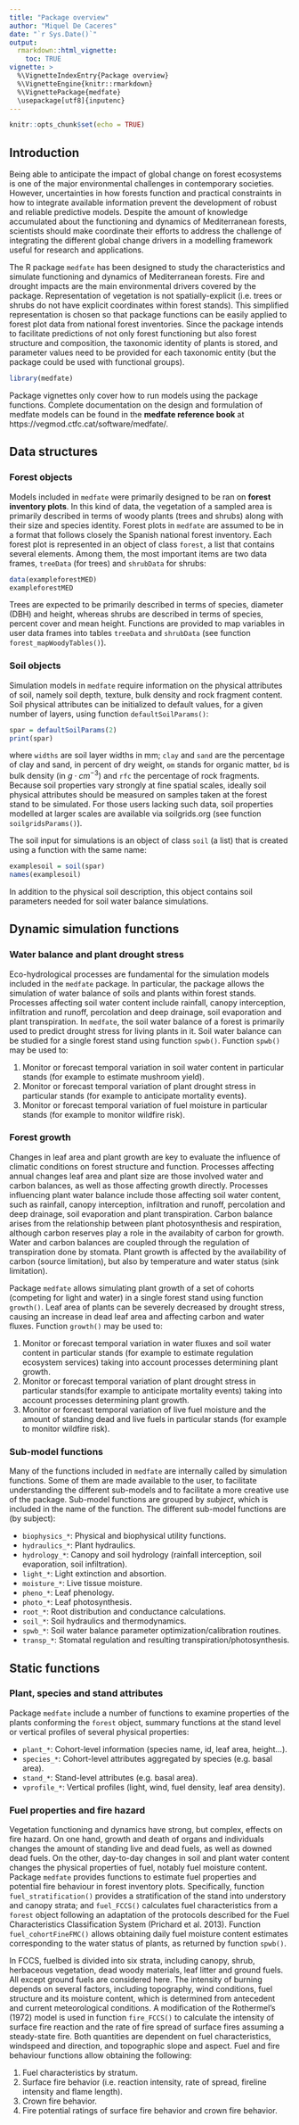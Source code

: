 ```yaml
---
title: "Package overview"
author: "Miquel De Caceres"
date: "`r Sys.Date()`"
output: 
  rmarkdown::html_vignette:
    toc: TRUE
vignette: >
  %\VignetteIndexEntry{Package overview}
  %\VignetteEngine{knitr::rmarkdown}
  %\VignettePackage{medfate}
  \usepackage[utf8]{inputenc}
---
```


```r
knitr::opts_chunk$set(echo = TRUE)
```

## Introduction

Being able to anticipate the impact of global change on forest ecosystems is one of the major environmental challenges in contemporary societies. However, uncertainties in how forests function and practical constraints in how to integrate available information prevent the development of robust and reliable predictive models. Despite the amount of knowledge accumulated about the functioning and dynamics of Mediterranean forests, scientists should make coordinate their efforts to address the challenge of integrating the different global change drivers in a modelling framework useful for research and applications.

The R package `medfate` has been designed to study the characteristics and simulate functioning and dynamics of Mediterranean forests. Fire and drought impacts are the main environmental drivers covered by the package. Representation of vegetation is not spatially-explicit (i.e. trees or shrubs do not have explicit coordinates within forest stands). This simplified representation is chosen so that package functions can be easily applied to forest plot data from national forest inventories. Since the package intends to facilitate predictions of not only forest functioning but also forest structure and composition, the taxonomic identity of plants is stored, and parameter values need to be provided for each taxonomic entity (but the package could be used with functional groups). 

```r
library(medfate)
```


Package vignettes only cover how to run models using the package functions. Complete documentation on the design and formulation of medfate models can be found in the **medfate reference book** at https://vegmod.ctfc.cat/software/medfate/.

## Data structures

### Forest objects

Models included in `medfate` were primarily designed to be ran on **forest inventory plots**. In this kind of data, the vegetation of a sampled area is primarily described in terms of woody plants (trees and shrubs) along with their size and species identity. Forest plots in `medfate` are assumed to be in a format that follows closely the Spanish national forest inventory. Each forest plot is represented in an object of class `forest`, a list that contains several elements. Among them, the most important items are two data frames, `treeData` (for trees) and `shrubData` for shrubs:
```r
data(exampleforestMED)
exampleforestMED
```
Trees are expected to be primarily described in terms of species, diameter (DBH) and height, whereas shrubs are described in terms of species, percent cover and mean height. Functions are provided to map variables in user data frames into tables `treeData` and `shrubData` (see function `forest_mapWoodyTables()`).

### Soil objects
Simulation models in `medfate` require information on the physical attributes of soil, namely soil depth, texture, bulk density and rock fragment content. Soil physical attributes can be initialized to default values, for a given number of layers, using function `defaultSoilParams()`:

```r
spar = defaultSoilParams(2)
print(spar)
```
where `widths` are soil layer widths in mm; `clay` and `sand` are the percentage of clay and sand, in percent of dry weight, `om` stands for organic matter, `bd` is bulk density (in $g \cdot cm^{-3}$) and `rfc` the percentage of rock fragments. Because soil properties vary strongly at fine spatial scales, ideally soil physical attributes should be measured on samples taken at the forest stand to be simulated. For those users lacking such data, soil properties modelled at larger scales are available via soilgrids.org (see function `soilgridsParams()`). 

The soil input for simulations is an object of class `soil` (a list) that is created using a function with the same name:
```r
examplesoil = soil(spar)
names(examplesoil)
```
In addition to the physical soil description, this object contains soil parameters needed for soil water balance simulations. 

## Dynamic simulation functions
### Water balance and plant drought stress

Eco-hydrological processes are fundamental for the simulation models included in the `medfate` package. In particular, the package allows the simulation of water balance of soils and plants within forest stands. Processes affecting soil water content include rainfall, canopy interception, infiltration and runoff, percolation and deep drainage, soil evaporation and plant transpiration. In `medfate`, the soil water balance of a forest is primarily used to predict drought stress for living plants in it. Soil water balance can be studied for a single forest stand using function  `spwb()`. Function `spwb()` may be used to:

1. Monitor or forecast temporal variation in soil water content in particular stands (for example to estimate mushroom yield).
2. Monitor or forecast temporal variation of plant drought stress in particular stands (for example to anticipate mortality events).
3. Monitor or forecast temporal variation of fuel moisture in particular stands (for example to monitor wildfire risk).

### Forest growth

Changes in leaf area and plant growth are key to evaluate the influence of climatic conditions on forest structure and function. Processes affecting annual changes leaf area and plant size are those involved water and carbon balances, as well as those affecting growth directly. Processes influencing plant water balance include those affecting soil water content, such as rainfall, canopy interception, infiltration and runoff, percolation and deep drainage, soil evaporation and plant transpiration. Carbon balance arises from the relationship between plant photosynthesis and respiration, although carbon reserves play a role in the availabity of carbon for growth. Water and carbon balances are coupled through the regulation of transpiration done by stomata. Plant growth is affected by the availability of carbon (source limitation), but also by temperature and water status (sink limitation). 

Package `medfate` allows simulating plant growth of a set of cohorts (competing for light and water) in a single forest stand using function `growth()`. Leaf area of plants can be severely decreased by drought stress, causing an increase in dead leaf area and affecting carbon and water fluxes. Function `growth()` may be used to:

1. Monitor or forecast temporal variation in water fluxes and soil water content in particular stands (for example to estimate regulation ecosystem services) taking into account processes determining plant growth.
2. Monitor or forecast temporal variation of plant drought stress in particular stands(for example to anticipate mortality events) taking into account processes determining plant growth.
3. Monitor or forecast temporal variation of live fuel moisture and the amount of standing dead and live fuels in particular stands (for example to monitor wildfire risk).

### Sub-model functions

Many of the functions included in `medfate` are internally called by simulation functions. Some of them are made available to the user, to facilitate understanding the different sub-models and to facilitate a more creative use of the package. Sub-model functions are grouped by *subject*, which is included in the name of the function. The different sub-model functions are (by subject):


* `biophysics_*`: Physical and biophysical utility functions.
* `hydraulics_*`: Plant hydraulics.
* `hydrology_*`: Canopy and soil hydrology (rainfall interception, soil evaporation, soil infiltration).
* `light_*`: Light extinction and absortion.
* `moisture_*`: Live tissue moisture.
* `pheno_*`: Leaf phenology.
* `photo_*`: Leaf photosynthesis.
* `root_*`: Root distribution and conductance calculations.
* `soil_*`: Soil hydraulics and thermodynamics.
* `spwb_*`: Soil water balance parameter optimization/calibration routines.
* `transp_*`: Stomatal regulation and resulting transpiration/photosynthesis.

## Static functions
### Plant, species and stand attributes
Package `medfate` include a number of functions to examine properties of the plants conforming the `forest` object, summary functions at the stand level or vertical profiles of several physical properties:

* `plant_*`: Cohort-level information (species name, id, leaf area, height...).
* `species_*`: Cohort-level attributes aggregated by species (e.g. basal area).
* `stand_*`: Stand-level attributes (e.g. basal area).
* `vprofile_*`: Vertical profiles (light, wind, fuel density, leaf area density).

### Fuel properties and fire hazard

Vegetation functioning and dynamics have strong, but complex, effects on fire hazard. On one hand, growth and death of organs and individuals changes the amount of standing live and dead fuels, as well as downed dead fuels. On the other, day-to-day changes in soil and plant water content changes the physical properties of fuel, notably fuel moisture content. Package `medfate` provides functions to estimate fuel properties and potential fire behaviour in forest inventory plots. Specifically, function `fuel_stratification()` provides a stratification of the stand into understory and canopy strata; and `fuel_FCCS()` calculates fuel characteristics from a `forest` object following an adaptation of the protocols described for the Fuel Characteristics Classification System (Prichard et al. 2013). Function `fuel_cohortFineFMC()` allows obtaining daily fuel moisture content estimates corresponding to the water status of plants, as returned by function `spwb()`.

In FCCS, fuelbed is divided into six strata, including canopy, shrub, herbaceous vegetation, dead woody materials, leaf litter and ground fuels. All except ground fuels are considered here. The intensity of burning depends on several factors, including topography, wind conditions, fuel structure and its moisture content, which is determined from antecedent and current meteorological conditions. A modification of the Rothermel's (1972) model is used in function `fire_FCCS()` to calculate the intensity of surface fire reaction and the rate of fire spread of surface fires assuming a steady-state fire. Both quantities are dependent on fuel characteristics, windspeed and direction, and topographic slope and aspect. Fuel and fire behaviour functions allow obtaining the following: 

1. Fuel characteristics by stratum.
2. Surface fire behavior (i.e. reaction intensity, rate of spread, fireline intensity and flame length).
3. Crown fire behavior.
4. Fire potential ratings of surface fire behavior and crown fire behavior.

